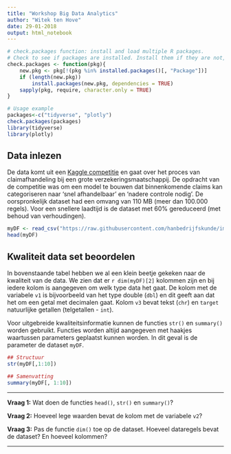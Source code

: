 ```yaml
---
title: "Workshop Big Data Analytics"
author: "Witek ten Hove"
date: 29-01-2018
output: html_notebook
---
```



```r
# check.packages function: install and load multiple R packages.
# Check to see if packages are installed. Install them if they are not, then load them into the R session.
check.packages <- function(pkg){
    new.pkg <- pkg[!(pkg %in% installed.packages()[, "Package"])]
    if (length(new.pkg)) 
        install.packages(new.pkg, dependencies = TRUE)
    sapply(pkg, require, character.only = TRUE)
}

# Usage example
packages<-c("tidyverse", "plotly")
check.packages(packages)
library(tidyverse)
library(plotly)
```

## Data inlezen

De data komt uit een <a href="https://www.kaggle.com/c/bnp-paribas-cardif-claims-management" target="_blank">Kaggle competitie</a> en gaat over het proces van claimafhandeling bij een grote verzekeringsmaatschappij. De opdracht van de competitie was om een model te bouwen dat binnenkomende claims kan categoriseren naar 'snel afhandelbaar' en 'nadere controle nodig'. De oorspronkelijk dataset had een omvang van 110 MB (meer dan 100.000 regels). Voor een snellere laadtijd is de dataset met 60% gereduceerd (met behoud van verhoudingen).

```r
myDF <- read_csv("https://raw.githubusercontent.com/hanbedrijfskunde/im/master/workshops/bigdata/data.csv")
head(myDF)
```

## Kwaliteit data set beoordelen

In bovenstaande tabel hebben we al een klein beetje gekeken naar de kwaliteit van de data. We zien dat er `r dim(myDF)[2]` kolommen zijn en bij iedere kolom is aangegeven om welk type data het gaat. De kolom met de variabele `v1` is bijvoorbeeld van het type double (`dbl`) en dit geeft aan dat het om een getal met decimalen gaat. Kolom `v3` bevat tekst (`chr`) en  `target` natuurlijke getallen (telgetallen - `int`).

Voor uitgebreide kwaliteitsinformatie kunnen de functies `str()` en `summary()` worden gebruikt. Functies worden altijd aangegeven met haakjes waartussen parameters geplaatst kunnen worden. In dit geval is de parameter de dataset `myDF`.

```r
## Structuur
str(myDF[,1:10])
```

```r
## Samenvatting
summary(myDF[, 1:10])
```

<hr>
**Vraag 1:** Wat doen de functies `head()`, `str()` en `summary()`?

**Vraag 2:** Hoeveel lege waarden bevat de kolom met de variabele `v2`?

**Vraag 3:** Pas de functie `dim()` toe op de dataset. Hoeveel dataregels bevat de dataset? En hoeveel kolommen?
<hr>